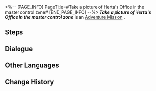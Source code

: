 <%-- [PAGE_INFO]
PageTitle=#Take a picture of Herta's Office in the master control zone#
[END_PAGE_INFO] --%>
{{Stub|Dialogue.}}
{{Mission Infobox
|id            = 8000139
|title         = 
|image         = <!--Mission Take a picture of Herta's Office in the master control zone.png-->
|type          = Adventure
|event_name    = 
|chapter       = 
|requirements  = [[Companion Mission]] ''[[Punklorde Mentality]]'' completed
|summary       = <!--official mission summary from Fate's Atlas-->
|characters    = Trailblazer
|startLocation = [[<!--starting world-->]] - [[<!--starting area-->]]
|world         = <!--starting world-->
|area          = <!--starting area-->
|prev          = 
|next          = 
|rewards       = 
}}
'''''Take a picture of Herta's Office in the master control zone''''' is an [[Adventure Mission]]<!--in [world]-->.

==Steps==


<!--
==Gameplay Notes==

--><!--
==Trial Character==

-->
==Dialogue==
{{Stub Dialogue}}
{{Dialogue Start}}
:{{tx}}
{{Dialogue End}}

==Other Languages==
{{Other Languages
|en   = Take a picture of Herta's Office in the master control zone
|zhs  = 在主控舱段拍摄「黑塔办公室」的照片
|zht  = 在主控艙段拍攝「黑塔辦公室」的照片
|ja   = 主制御部分で「ヘルタのオフィス」の写真を撮る
|ko   = 메인 컨트롤 캐빈에서 「헤르타 사무실」 사진 촬영
|es   = Haz una foto de la oficina de Herta en la zona de mando principal
|fr   = Prendre le Bureau de Herta en photo dans la Zone de contrôle principale
|ru   = Сделайте снимки офиса Герты в Главной контрольной зоне
|th   = ถ่ายภาพ "Herta's Office" ที่ Master Control Zone
|vi   = Chụp ảnh "văn phòng Herta" tại Khoang Điều Khiển Chính
|de   = Nimm in der Hauptkontrollzone ein Bild von Hertas Büro auf.
|id   = Ambil foto "Herta's Office" di Master Control Zone
|pt   = Tire uma foto do Escritório da Herta na Zona de Controle Principal
}}

==Change History==
{{Change History|1.1}}
